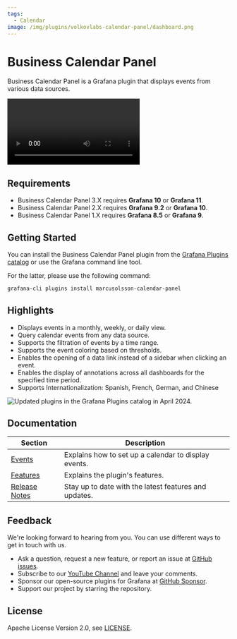 ```yaml
---
tags:
  - Calendar
image: /img/plugins/volkovlabs-calendar-panel/dashboard.png
---
```



# Business Calendar Panel

Business Calendar Panel is a Grafana plugin that displays events from various data sources.

<Video
  src="https://www.youtube.com/embed/iPJ122x0oos"
  title="Display events from JSON API data source."
/>

## Requirements

- Business Calendar Panel 3.X requires **Grafana 10** or **Grafana 11**.
- Business Calendar Panel 2.X requires **Grafana 9.2** or **Grafana 10**.
- Business Calendar Panel 1.X requires **Grafana 8.5** or **Grafana 9**.

## Getting Started

You can install the Business Calendar Panel plugin from the [Grafana Plugins catalog](https://grafana.com/grafana/plugins/marcusolsson-calendar-panel/) or use the Grafana command line tool.

For the latter, please use the following command:

```bash
grafana-cli plugins install marcusolsson-calendar-panel
```

## Highlights

- Displays events in a monthly, weekly, or daily view.
- Query calendar events from any data source.
- Supports the filtration of events by a time range.
- Supports the event coloring based on thresholds.
- Enables the opening of a data link instead of a sidebar when clicking an event.
- Enables the display of annotations across all dashboards for the specified time period.
- Supports Internationalization: Spanish, French, German, and Chinese

<Image
  title="Updated plugins in the Grafana Plugins catalog in April 2024."
  src="/img/plugins/volkovlabs-calendar-panel/dashboard.png"
/>

## Documentation

| Section                  | Description                                           |
| ------------------------ | ----------------------------------------------------- |
| [Events](events)         | Explains how to set up a calendar to display events.  |
| [Features](features)     | Explains the plugin's features.                       |
| [Release Notes](release) | Stay up to date with the latest features and updates. |

## Feedback

We're looking forward to hearing from you. You can use different ways to get in touch with us.

- Ask a question, request a new feature, or report an issue at [GitHub issues](https://github.com/volkovlabs/volkovlabs-calendar-panel/issues).
- Subscribe to our [YouTube Channel](https://www.youtube.com/@volkovlabs) and leave your comments.
- Sponsor our open-source plugins for Grafana at [GitHub Sponsor](https://github.com/sponsors/VolkovLabs).
- Support our project by starring the repository.

## License

Apache License Version 2.0, see [LICENSE](https://github.com/volkovlabs/volkovlabs-calendar-panel/blob/main/LICENSE).
